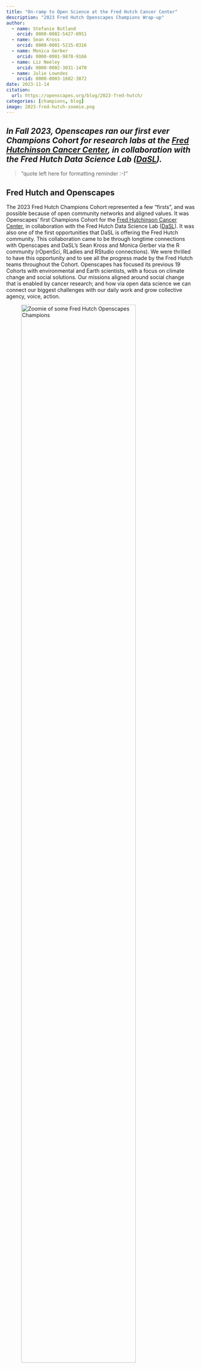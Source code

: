```yaml
---
title: "On-ramp to Open Science at the Fred Hutch Cancer Center"
description: "2023 Fred Hutch Openscapes Champions Wrap-up"
author: 
  - name: Stefanie Butland
    orcid: 0000-0002-5427-8951
  - name: Sean Kross
    orcid: 0000-0001-5215-0316
  - name: Monica Gerber
    orcid: 0000-0001-9878-9166
  - name: Liz Neeley
    orcid: 0000-0002-3031-1470    
  - name: Julie Lowndes
    orcid: 0000-0003-1682-3872
date: 2023-11-14
citation: 
  url: https://openscapes.org/blog/2023-fred-hutch/
categories: [champions, blog]
image: 2023-fred-hutch-zoomie.png
---
```


*In Fall 2023, Openscapes ran our first ever Champions Cohort for research labs at the [Fred Hutchinson Cancer Center](https://www.fredhutch.org/), in collaboration with the Fred Hutch Data Science Lab ([DaSL](https://hutchdatascience.org/)).* 
---

::: blockquote-blue
> "quote left here for formatting reminder :-)"
:::


## Fred Hutch and Openscapes

The 2023 Fred Hutch Champions Cohort represented a few "firsts", and was possible because of open community networks and aligned values. It was Openscapes' first Champions Cohort for the [Fred Hutchinson Cancer Center](https://www.fredhutch.org/), in collaboration with the Fred Hutch Data Science Lab ([DaSL](https://hutchdatascience.org/)). It was also one of the first opportunities that DaSL is offering the Fred Hutch community. This collaboration came to be through longtime connections with Openscapes and DaSL’s Sean Kross and Monica Gerber via the R community (rOpenSci, RLadies and RStudio connections). We were thrilled to have this opportunity and to see all the progress made by the Fred Hutch teams throughout the Cohort. Openscapes has focused its previous 19 Cohorts with environmental and Earth scientists, with a focus on climate change and social solutions. Our missions aligned around social change that is enabled by cancer research; and how via open data science we can connect our biggest challenges with our    daily work and grow collective agency, voice, action.

::: center-text
![*Zoomie of some Fred Hutch Openscapes Champions*](2023-fred-hutch-zoomie.png){width="85%" fig-alt="txt"}
:::

TODO: rewatch Call 5 video to edit paragraphs on the labs, choose images

## Core lessons reused for new science audiences

The inaugural Fred Hutch Openscapes Cohort took place over 5 virtual sessions  from August 29 to October 24, 2023. We were able to reuse the same core lessons for this Cohort, which is important for growing the open movement. Core lessons designed for environmental scientists and iteratively refined over years with Erin Robinson and Eli Holmes for Earth and fisheries scientists also resonate with cancer scientists. Stefanie Butland contributed a new "Better science for future us" lesson in Call 1, sharing her [open science path - from me to us](https://www.youtube.com/watch?v=AouW9A9QpVk) as a scientist at the interface of biological and computational science.

Cohort calls focused on 1) working towards a common understanding of the Openscapes mindset and considering what a pathway forward looks like for your team ([Call 1 digest](https://github.com/Openscapes/2023-fred-hutch/issues/1)), 2) publishing and project management on [GitHub](https://github.com/nmfs-openscapes/2022-noaa-afsc-fall) ([Call 2 digest](https://github.com/Openscapes/2023-fred-hutch/issues/10)), 3) nurturing team culture and data strategies for future us ([Call 3 digest](https://github.com/Openscapes/2023-fred-hutch/issues/11)), 4) participating in open science communities and coding strategies for future us ([Call 4 digest](https://github.com/Openscapes/2023-fred-hutch/issues/12)), and 5) sharing each team's path forward as they continue their open science journeys ([Call 5 digest](https://github.com/Openscapes/2023-fred-hutch/issues/13)). Call 5 is when we hear from each team about their work-in-progress, challenges, and questions. We appreciated hearing so many voices in this final call, from presenting teams and Fred Hutch colleagues.


## The Teams

**The Berger Lab** 
Alice talked through the team’s Pathway sheet (linked in the doc). Sita put an example analysis in a GitHub repo shared with the lab for the first time. She’s done this so others can reuse or adapt the code and have an example to follow for more open practice. Open doesn’t have to mean fully public; it can be private to Fred Hutch, or even just your lab. Daniel was inspired to use GitHub Issues and screenshared a checklist for the week with people’s replies. This led to a discussion of Issue templates and other recurrent processes they could use a checklist or template for. Monica shared a package she made with basic analysis templates for different immunoassays and she’s working on more of these for DaSL’s work.

::: center-text
![*Alice Berger Lab's pathway and a first shared repo for a data analysis *](bergerlab-pathway.png){width="85%" fig-alt="txt"}
:::

**The Ha Lab** 
Thomas raised the challenges of version control and code sharing when changes made downstream are not pushed back to the main GitHub repo. Monica noted that slowing down to speed up is key here; behavior change takes time and care but the benefits are huge. Patty screenshared her use of the project management tool Jira (supported by Fred Hutch). It requires upfront infrastructure development, but it’s worth it. She is piloting Starfish, a software application for unstructured data management, for viewing all your files, tagging them with metadata or actions like ‘moved to S3, and for visualizations of file sizes and counts. Adil brought up something that the other groups see as a common need: how to keep track of papers with useful looking data and then find them later when you actually need them.

IMG

**The Setty Lab** 
Cailin and Sarah co-presented to share their plans in categories: Lab wish list; Community involvement; Data sharing; Promote DEI, identified next steps in each and how they’re making progress. They’d like to switch to VS Code as it has better integration with GitHub and they want to use Copilot. Sarah wrote a script to make setting it up smooth for people. They plan to start a once a month meet up to do something that’s related to work but that’s not the usual data science discussion. Examples are listening to a podcast and discussing, or learning about techniques for giving feedback. They prompted a good discussion of using Notion that revealed expertise and willingness to share across the labs and DaSL.

IMG: bullet point headings slide?

**DaSL**
Sean wants people to stay in touch! With each other and with DaSL. He shared many ways to continue to connect with DaSL. The newsletter is where they post all educational offerings like this one. He shared links for bookable Data House Calls for code, GitHub, and data management questions or issues, and Monica holds Data Analysis/Stats and Clinical Data House Calls. Sean even offered 1:1 coworking time to folks in this Cohort! Such rich opportunities to get direct engaged support. Links for booking are in our Agenda doc. Monica has started hosting Lakeside Chats for discussions and coworking! She’s been forking Openscapes practices for the win - like reusing our agenda doc structure and collaborative note taking. In response to the interest in Notion, Monica screenshared how she uses it for Agendas and Notes for Our Connections Points. She’s got templates for different meeting types to save time and minimize errors that can come from manual re-typing.

IMG: resources/ tutorials page; maybe some text on Monica's previous screenshare of this ~ Call 3?

## Conclusion

On ramp. This is just the start. Seeing what's possible. 

Continued thanks for Sean Kross and Monica Gerber and the DaSL team for spearheading this collaboration. Fun fact: Sean Kross has been involved with Openscapes [since the beginning](https://openscapes.org/blog/2019-04-08-summit-reflections1/) and developed the [kyber](https://openscapes.org/blog/2023-04-06-kyber/) R package for Openscapes.



